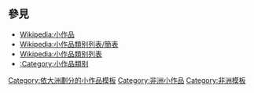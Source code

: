 {{Catnav|頁面分類|總類|維基百科模板|條目信息與編輯模板|小作品模板|地理小作品模板}}
{{Africa}}
==參見==
*[[Wikipedia:小作品|Wikipedia:小作品]]
*[[Wikipedia:小作品類别列表/簡表|Wikipedia:小作品類别列表/簡表]]
*[[Wikipedia:小作品類别列表|Wikipedia:小作品類别列表]]
*[[:Category:小作品類别|:Category:小作品類别]]

[[Category:依大洲劃分的小作品模板|Category:依大洲劃分的小作品模板]]
[[Category:非洲小作品|Category:非洲小作品]]
[[Category:非洲模板|Category:非洲模板]]